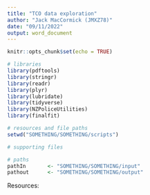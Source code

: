 ---
title: "TCO data exploration"
author: "Jack MacCormick (JMXZ78)"
date: "09/11/2022"
output: word_document
---

```{r data set up, echo = FALSE, message = FALSE, warning = FALSE}
knitr::opts_chunk$set(echo = TRUE)

# libraries
library(pdftools)
library(stringr)
library(readr)
library(plyr)
library(lubridate)
library(tidyverse)
library(NZPoliceUtilities)
library(finalfit)

# resources and file paths
setwd("SOMETHING/SOMETHING/scripts")

# supporting files

# paths
pathIn       <- "SOMETHING/SOMETHING/input"
pathout      <- "SOMETHING/SOMETHING/output"

```

Resources: